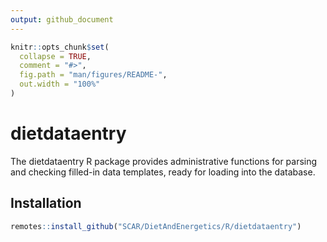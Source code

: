 ```yaml
---
output: github_document
---
```


<!-- README.md is generated from README.Rmd. Please edit that file -->

```r
knitr::opts_chunk$set(
  collapse = TRUE,
  comment = "#>",
  fig.path = "man/figures/README-",
  out.width = "100%"
)
```
# dietdataentry

The dietdataentry R package provides administrative functions for parsing and checking filled-in data templates, ready for loading into the database.

## Installation

``` r
remotes::install_github("SCAR/DietAndEnergetics/R/dietdataentry")
```

